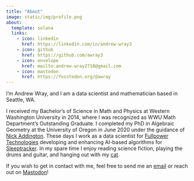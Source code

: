 ```yaml
---
title: "About"
image: static/img/profile.png
about:
  template: solana
  links:
    - icon: linkedin
      href: https://linkedin.com/in/andrew-wray3
    - icon: github
      href: https://github.com/awray3
    - icon: envelope
      href: mailto:andrew.wray2718@gmail.com
    - icon: mastodon
      href: https://fosstodon.org/@awray
---
```


I'm Andrew Wray, and I am a data scientist and mathematician based in Seattle, WA. 

I received my Bachelor's of Science in Math and Physics at Western Washington University in 2014, where I was recognized as WWU Math Department's Outstanding Graduate. I completed my PhD in Algebraic Geometry at the University of Oregon in June 2020 under the guidance of [Nick Addington](nick_webpage). These days I work as a data scientist for [Fullpower Technologies][fullpower]
developing and enhancing AI-based algorithms for [Sleeptracker][sleeptracker].
In my spare time I enjoy reading science fiction, playing the drums and guitar,
and hanging out with my [cat][cat].

If you wish to get in contact with me, feel free to send me an [email][contact] 
or reach out on <a rel="me" href="https://fosstodon.org/@awray">Mastodon</a>!

[nick_webpage]: https://pages.uoregon.edu/adding/
[fullpower]: https://www.fullpower.com/
[sleeptracker]: https://www.sleeptracker.com/.
[cat]: static/img/chiyoh.png
[contact]: mailto:andrew.wray2718@gmail.com